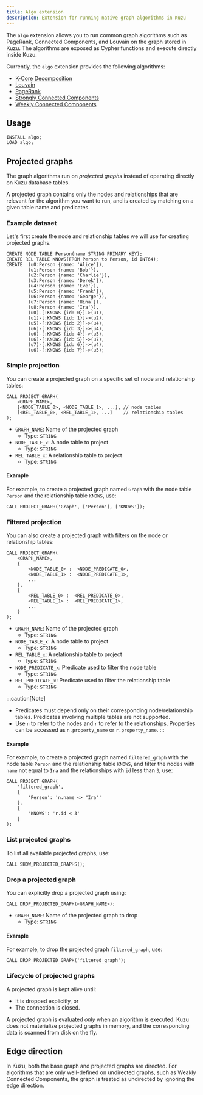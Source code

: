 ```yaml
---
title: Algo extension
description: Extension for running native graph algorithms in Kuzu
---
```


The `algo` extension allows you to run common graph algorithms such as PageRank,
Connected Components, and Louvain on the graph stored in Kuzu. The algorithms are exposed as
Cypher functions and execute directly inside Kuzu.

Currently, the `algo` extension provides the following algorithms:
- [K-Core Decomposition](/extensions/algo/kcore)
- [Louvain](/extensions/algo/louvain)
- [PageRank](/extensions/algo/pagerank)
- [Strongly Connected Components](/extensions/algo/scc)
- [Weakly Connected Components](/extensions/algo/wcc)

## Usage

```cypher
INSTALL algo;
LOAD algo;
```

## Projected graphs

The graph algorithms run on _projected graphs_ instead of operating directly on Kuzu database tables.

A projected graph contains only the nodes and relationships that are relevant for
the algorithm you want to run, and is created by matching on a given table name and predicates. 

### Example dataset

Let's first create the node and relationship tables we will use for creating projected graphs.

```cypher
CREATE NODE TABLE Person(name STRING PRIMARY KEY);
CREATE REL TABLE KNOWS(FROM Person to Person, id INT64);
CREATE  (u0:Person {name: 'Alice'}),
        (u1:Person {name: 'Bob'}),
        (u2:Person {name: 'Charlie'}),
        (u3:Person {name: 'Derek'}),
        (u4:Person {name: 'Eve'}),
        (u5:Person {name: 'Frank'}),
        (u6:Person {name: 'George'}),
        (u7:Person {name: 'Hina'}),
        (u8:Person {name: 'Ira'}),
        (u0)-[:KNOWS {id: 0}]->(u1),
        (u1)-[:KNOWS {id: 1}]->(u2),
        (u5)-[:KNOWS {id: 2}]->(u4),
        (u6)-[:KNOWS {id: 3}]->(u4),
        (u6)-[:KNOWS {id: 4}]->(u5),
        (u6)-[:KNOWS {id: 5}]->(u7),
        (u7)-[:KNOWS {id: 6}]->(u4),
        (u6)-[:KNOWS {id: 7}]->(u5);
```

### Simple projection

You can create a projected graph on a specific set of node and relationship tables:

```cypher
CALL PROJECT_GRAPH(
    <GRAPH_NAME>,
    [<NODE_TABLE_0>, <NODE_TABLE_1>, ...], // node tables
    [<REL_TABLE_0>, <REL_TABLE_1>, ...]    // relationship tables
);
```
- `GRAPH_NAME`: Name of the projected graph
    - Type: `STRING`
- `NODE_TABLE_x`: A node table to project
    - Type: `STRING`
- `REL_TABLE_x`: A relationship table to project
    - Type: `STRING`

#### Example

For example, to create a projected graph named `Graph` with the node table `Person` and the relationship table `KNOWS`, use:

```cypher
CALL PROJECT_GRAPH('Graph', ['Person'], ['KNOWS']);
```

### Filtered projection

You can also create a projected graph with filters on the node or relationship tables:

```cypher
CALL PROJECT_GRAPH(
    <GRAPH_NAME>,
    {
        <NODE_TABLE_0> :  <NODE_PREDICATE_0>,
        <NODE_TABLE_1> :  <NODE_PREDICATE_1>,
        ...
    },
    {
        <REL_TABLE_0> :  <REL_PREDICATE_0>,
        <REL_TABLE_1> :  <REL_PREDICATE_1>,
        ...
    }
);
```

- `GRAPH_NAME`: Name of the projected graph
    - Type: `STRING`
- `NODE_TABLE_x`: A node table to project
    - Type: `STRING`
- `REL_TABLE_x`: A relationship table to project
    - Type: `STRING`
- `NODE_PREDICATE_x`: Predicate used to filter the node table
    - Type: `STRING`
- `REL_PREDICATE_x`: Predicate used to filter the relationship table
    - Type: `STRING`

:::caution[Note]
- Predicates must depend only on their corresponding node/relationship tables. Predicates involving multiple tables are not supported.
- Use `n` to refer to the nodes and `r` to refer to the relationships. Properties can be accessed as `n.property_name` or `r.property_name`.
:::

#### Example

For example, to create a projected graph named `filtered_graph` with the node table `Person` and the relationship table `KNOWS`, and filter the nodes with `name` not equal to `Ira` and the relationships with `id` less than `3`, use:

```cypher
CALL PROJECT_GRAPH(
    'filtered_graph',
    {
        'Person': 'n.name <> "Ira"'
    },
    {
        'KNOWS': 'r.id < 3'
    }
);
```

### List projected graphs

To list all available projected graphs, use:

```cypher
CALL SHOW_PROJECTED_GRAPHS();
```

### Drop a projected graph

You can explicitly drop a projected graph using:

```cypher
CALL DROP_PROJECTED_GRAPH(<GRAPH_NAME>);
```

- `GRAPH_NAME`: Name of the projected graph to drop
    - Type: `STRING`

#### Example

For example, to drop the projected graph `filtered_graph`, use:

```cypher
CALL DROP_PROJECTED_GRAPH('filtered_graph');
```

### Lifecycle of projected graphs

A projected graph is kept alive until:
- It is dropped explicitly, or
- The connection is closed.

A projected graph is evaluated _only_ when an algorithm is executed.
Kuzu does not materialize projected graphs in memory, and the corresponding data
is scanned from disk on the fly.

## Edge direction

In Kuzu, both the base graph and projected graphs are directed. For algorithms that are only
well-defined on undirected graphs, such as Weakly Connected Components,
the graph is treated as undirected by ignoring the edge direction.
